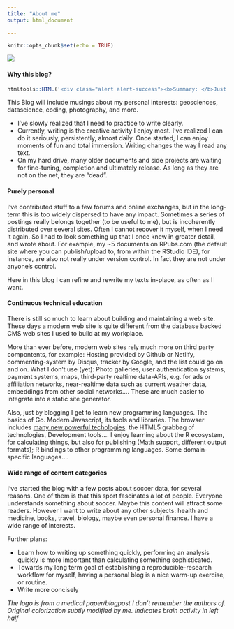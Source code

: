 ```yaml
---
title: "About me"
output: html_document

---
```


```r
knitr::opts_chunk$set(echo = TRUE)
```

![](/img/logo-knutbehrends-square-circle.72x72.png)

#### Why this blog?

```r
htmltools::HTML('<div class="alert alert-success"><b>Summary: </b>Just scan the subheadlines below.</div>')
```


This Blog will include musings about my personal interests:  geosciences, datascience, coding, photography, and more.

- I've slowly realized that I need to practice to write clearly.
- Currently, writing is the creative activity I enjoy most. I've realized I can do it seriously, persistently, almost daily. Once started, I can enjoy moments of fun and total immersion. Writing changes the way I read any text.
- On my hard drive, many older documents and side projects are waiting for fine-tuning, completion and ultimately release. As long as they are not on the net, they are "dead".

#### Purely personal  

I've contributed stuff to a few forums and online exchanges, but in the long-term this is too widely dispersed to have any impact. Sometimes a series of postings really belongs together (to be useful to me), but is incoherently distributed over several sites. Often I cannot recover it myself, when I need it again. So I had to look something up that I once knew in greater detail, and wrote about. For example, my ~5 documents on RPubs.com (the default site where you can publish/upload to, from within the RStudio IDE), for instance, are also not really under version control. In fact they are not under anyone's control. 

Here in this blog I can refine and rewrite my texts in-place, as often as I want.

#### Continuous technical education

There is still so much to learn about building and maintaining a web site. These days a modern web site is quite different from the database backed CMS web sites I used to build  at my workplace. 

More than ever before, modern web sites rely much more on third party compontents, for example: Hosting provided by Github or Netlify, commenting-system by Disqus, tracker by Google, and the list could go on and on. What I don't use (yet): Photo galleries, user authentication systems, payment systems, maps,  third-party realtime data-APIs, e.g. for ads or affiliation networks, near-realtime data such as current weather data, embeddings from other social networks.... These are much easier to integrate into a static site generator.

Also, just by blogging I get to learn new programming languages. The basics of Go. Modern Javascript, its tools and libraries. The browser includes [many new powerful techologies](https://caniuse.com): the HTML5 grabbag of technologies, Development tools.... I enjoy learning about the R ecosystem, for calculating things, but also for publishing (Math support, different output formats); R bindings to other programming languages. Some domain-specific languages....  



#### Wide range of content categories 

I've started the blog with a few posts about soccer data, for several reasons. One of them is that this sport fascinates a lot of people. Everyone understands something about soccer. Maybe this content will attract some readers. However I want to write about any other subjects: health and medicine, books, travel, biology, maybe even personal finance.  I have a wide range of interests.

Further plans:

- Learn how to writing up something quickly, performing an analysis quickly is more important than calculating something sophisticated.  
- Towards my long term goal of establishing a reproducible-research workflow for myself, having a personal blog is a nice warm-up exercise, or routine.
- Write more concisely

*The logo is from a medical paper/blogpost I don't remember the authors of. Original colorization subtly modified by me. Indicates brain activity in left half*